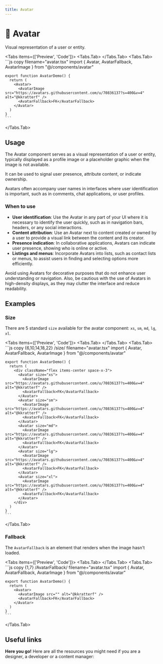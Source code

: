 ```yaml
---
title: Avatar
---
```



# 💠 Avatar

Visual representation of a user or entity.

<Tabs items={['Preview', 'Code']}>
  <Tabs.Tab>
    <AvatarPreview />
  </Tabs.Tab>
  <Tabs.Tab>
    ```js copy filename="avatar.tsx"
    import { Avatar, AvatarFallback, AvatarImage } from "@/components/avatar"

    export function AvatarDemo() {
      return (
        <Avatar>
          <AvatarImage src="https://avatars.githubusercontent.com/u/70836137?s=400&v=4" alt="@kkratterf" />
          <AvatarFallback>FK</AvatarFallback>
        </Avatar>
      )
    }
    ```

  </Tabs.Tab>
</Tabs>

## Usage

The Avatar component serves as a visual representation of a user or entity, typically displayed as a profile image or a placeholder graphic when the image is not available.

It can be used to signal user presence, attribute content, or indicate ownership.

Avatars often accompany user names in interfaces where user identification is important, such as in comments, chat applications, or user profiles.

### When to use

- **User identification**: Use the Avatar in any part of your UI where it is necessary to identify the user quickly, such as in navigation bars, headers, or any social interactions.
- **Content attribution**: Use an Avatar next to content created or owned by a user to provide a visual link between the content and its creator.
- **Presence indication**: In collaborative applications, Avatars can indicate user presence, showing who is online or active.
- **Listings and menus**: Incorporate Avatars into lists, such as contact lists or menus, to assist users in finding and selecting options more efficiently.

Avoid using Avatars for decorative purposes that do not enhance user understanding or navigation. Also, be cautious with the use of Avatars in high-density displays, as they may clutter the interface and reduce readability.

## Examples

### Size

There are 5 standard `size` available for the avatar component: `xs`, `sm`, `md`, `lg`, `xl`.

<Tabs items={['Preview', 'Code']}>
  <Tabs.Tab>
    <AvatarSize />
  </Tabs.Tab>
  <Tabs.Tab>
    ```js copy {6,10,14,18,22} /size/ filename="avatar.tsx"
    import { Avatar, AvatarFallback, AvatarImage } from "@/components/avatar"

    export function AvatarDemo() {
      return (
        <div className="flex items-center space-x-3">
          <Avatar size="xs">
            <AvatarImage src="https://avatars.githubusercontent.com/u/70836137?s=400&v=4" alt="@kkratterf" />
            <AvatarFallback>FK</AvatarFallback>
          </Avatar>
          <Avatar size="sm">
            <AvatarImage src="https://avatars.githubusercontent.com/u/70836137?s=400&v=4" alt="@kkratterf" />
            <AvatarFallback>FK</AvatarFallback>
          </Avatar>
          <Avatar size="md">
            <AvatarImage src="https://avatars.githubusercontent.com/u/70836137?s=400&v=4" alt="@kkratterf" />
            <AvatarFallback>FK</AvatarFallback>
          </Avatar>
          <Avatar size="lg">
            <AvatarImage src="https://avatars.githubusercontent.com/u/70836137?s=400&v=4" alt="@kkratterf" />
            <AvatarFallback>FK</AvatarFallback>
          </Avatar>
          <Avatar size="xl">
            <AvatarImage src="https://avatars.githubusercontent.com/u/70836137?s=400&v=4" alt="@kkratterf" />
            <AvatarFallback>FK</AvatarFallback>
          </Avatar>
        </div>
      )
    }
    ```

  </Tabs.Tab>
</Tabs>

### Fallback

The `AvatarFallback` is an element that renders when the image hasn't loaded.

<Tabs items={['Preview', 'Code']}>
  <Tabs.Tab>
    <AvatarExampleFallback />
  </Tabs.Tab>
  <Tabs.Tab>
    ```js copy {1,7} /AvatarFallback/ filename="avatar.tsx"
    import { Avatar, AvatarFallback, AvatarImage } from "@/components/avatar"

    export function AvatarDemo() {
      return (
        <Avatar>
          <AvatarImage src="" alt="@kkratterf" />
          <AvatarFallback>FK</AvatarFallback>
        </Avatar>
      )
    }
    ```

  </Tabs.Tab>
</Tabs>

## Useful links

**Here you go!** Here are all the resources you might need if you are a designer, a developer or a content manager:

<Cards className="mt-8">
  <Card
    title="🤖 Storybook"
    href="https://www.stories.fusillo.design/?path=/docs/components-avatar--documentation"
  />
  <Card
    title="🪄 Figma"
    href="https://www.figma.com/file/acdO58jx9zgGfkKu6htrx2/%F0%9F%94%B5-Fusillo-Design-System?type=design&node-id=164%3A293&mode=design&t=ADS6PLdzJ7eQkKd7-1"
  />
  <Card
    title="🐝 API Reference"
    href="https://www.radix-ui.com/primitives/docs/components/avatar#api-reference"
  />
</Cards>
